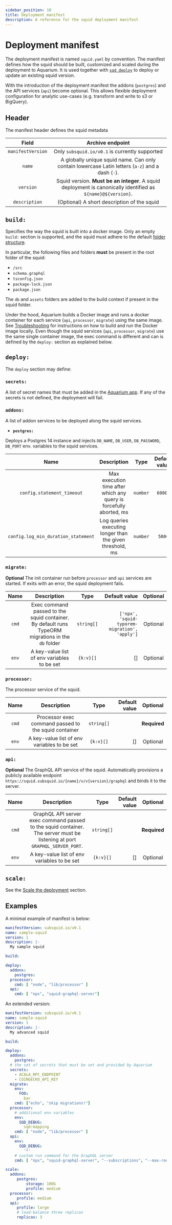 ```yaml
---
sidebar_position: 10
title: Deployment manifest
description: A reference for the squid deployment manifest
---
```


# Deployment manifest

The deployment manifest is named `squid.yaml` by convention. The manifest defines how the squid should be built, customized and scaled during the deployment to Aquarium. It is used together with [`sqd deploy`](/squid-cli/deploy) to deploy or update an existing squid version.

With the introduction of the deployment manifest the addons (`postgres`) and the API services (`api`) become optional. This allows flexible deployment configuration for analytic use-cases (e.g. transform and write to s3 or BigQuery).
 
## Header

The manifest header defines the squid metadata

| Field                    |      Archive endpoint                         |  
|:-----------------------:|:---------------------------------------------:|
| `manifestVersion`        | Only `subsquid.io/v0.1` is currently supported     |
| `name` | A globally unique squid name. Can only contain lowercase Latin letters (`a-z`) and a dash (`-`). | 
| `version`                 | Squid version. **Must be an integer**. A squid deployment is canonically identified as `${name}@${version}`.  |
| `description`  | (Optional) A short description of the squid  |

## `build:`

Specifies the way the squid is built into a docker image. Only an empty `build:` section is supported, and the squid must adhere
to the default [folder structure](/basics/squid-structure).

In particular, the following files and folders **must** be present in the root folder of the squid:

- `/src` 
- `schema.graphql`
- `tsconfig.json` 
- `package-lock.json`
- `package.json` 

The `db` and `assets` folders are added to the build context if present in the squid folder.

Under the hood, Aquarium builds a Docker image and runs a docker container for each service (`api`, `processor`, `migrate`) using the same image. 
See [Troubleshooting](/deploy-squid/troubleshooting/#local-build) for instructions on how to build and run the Docker image locally.
Even though the squid services (`api`, `processor`, `migrate`) use the same single container image, the exec command is different and can is defined by the `deploy:` section as explained below.

## `deploy:`

The `deploy` section may define:

### `secrets:`

A list of secret names that must be added in the [Aquarium app](https://app.subsquid.io). If any of the secrets is not defined, the deployment will fail.

### `addons:`

A list of addon services to be deployed along the squid services.

- **`postgres:`**

Deploys a Postgres 14 instance and injects `DB_NAME`, `DB_USER`, `DB_PASSWORD`, `DB_PORT` env. variables to the squid services.


| Name                                 | Description                                                            | Type      | Default value  | Optional   |  
|:------------------------------------:|:----------------------------------------------------------------------:|:---------:|:--------------:|:----------:|
| `config.statement_timeout`           | Max execution time after which any query is forcefully aborted, ms     |  `number` | `60000`        |   Optional     |
| `config.log_min_duration_statement`  | Log queries executing longer than the given threshold, ms              |  `number` |`5000`          |   Optional     |

### `migrate:`

**Optional** The init container run before `processor` and `api` services are started. If exits with an error, the squid deployment fails.

| Name        | Description                                           | Type          | Default value         |         Optional   | 
|:-----------:|:-----------------------------------------------------:|:-------------:|----------------------:|:------------------:|
| `cmd`       | Exec command passed to the squid container. By default runs TypeORM migrations in the `db` folder  |  `string[]`   | `['npx', 'squid-typorem-migration', 'apply']` |   Optional   |
| `env`       | A key-value list of env variables to be set           |  `{k:v}[]`    |       []               | Optional                |


### `processor:`

The processor service of the squid. 

| Name        | Description                                           | Type          | Default value         |         Optional   | 
|:-----------:|:-----------------------------------------------------:|:-------------:|----------------------:|:------------------:|
| `cmd`       | Processor exec command passed to the squid container  |  `string[]`   |                       |   **Required**     |
| `env`       | A key-value list of env variables to be set           |  `{k:v}[]`    |   []                |      Optional              |

### `api:`

**Optional** The GraphQL API service of the squid. Automatically provisions a publicly available endpoint `https://squid.subsquid.io/{name}/v/v{version}/graphql` and binds it to the server.
 
| Name        | Description                                                             | Type          | Default value         |         Optional   | 
|:-----------:|:-----------------------------------------------------------------------:|:-------------:|----------------------:|:------------------:|
| `cmd`       | GraphQL API server exec command passed to the squid container. The server must be listening at port `GRAPHQL_SERVER_PORT`. |  `string[]` |    |   **Required**     |
| `env`       | A key-value list of env variables to be set                             |  `{k:v}[]`    |  []                 |   Optional                |


## `scale:`

See the [Scale the deployment](/deploy-squid/scale) section.

## Examples

A minimal example of manifest is below:

```yaml title="squid.yaml"
manifestVersion: subsquid.io/v0.1
name: sample-squid
version: 1
description: |-
  My sample squid  

build: 

deploy:
  addons:
    postgres: 
  processor:
    cmd: [ "node", "lib/processor" ] 
  api:
    cmd: [ "npx", "squid-graphql-server"]
```

An extended version:

```yaml title="squid.yaml"
manifestVersion: subsquid.io/v0.1
name: sample-squid
version: 1
description: |-
  My advanced squid 

build: 

deploy:
  addons:
    postgres: 
  # the set of secrets that must be set and provided by Aquarium
  secrets:
    - ACALA_RPC_ENDPOINT
    - COINGECKO_API_KEY 
  migrate:
    env:
      FOO: 
        bar
    cmd: ["echo", "skip migrations!"]
  processor:
    # additional env variables
    env:
      SQD_DEBUG: 
        sqd:mapping
    cmd: [ "node", "lib/processor" ] 
  api:
    env:
      SQD_DEBUG: 
        '*'
    # custom run command for the GraphQL server
    cmd: [ "npx", "squid-graphql-server", "--subscriptions", "--max-root-fields", "10", "--sql-statement-timeout", "1000" ] 

scale:
  addons:
     postgres:
         storage: 100G
         profile: medium
  processor:
     profile: medium
  api:
     profile: large
     # load-balance three replicas
     replicas: 3
```





